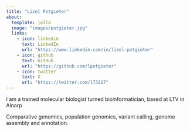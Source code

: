 ```yaml
---
title: "Lizel Potgieter"
about: 
  template: jolla
  image: "images/potgieter.jpg"
  links:
    - icon: linkedin
      text: LinkedIn
      url: "https://www.linkedin.com/in/lizel-potgieter"
    - icon: github
      text: GitHub
      url: "https://github.com/lpotgieter"
    - icon: twitter
      text: X
      url: "https://twitter.com/l73217"
---
```

 
I am a trained molecular biologist turned bioinformatician, based at LTV in Alnarp

Comparative genomics, population genomics, variant calling, genome assembly and annotation.
